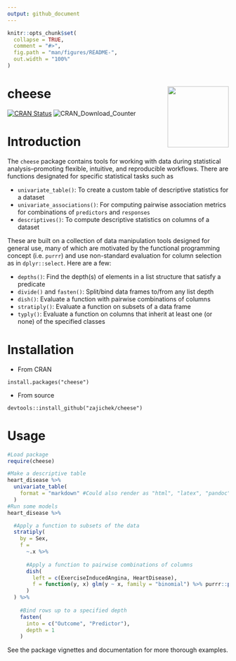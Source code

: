 ```yaml
---
output: github_document
---
```


<!-- README.md is generated from README.Rmd. Please edit that file -->

```r
knitr::opts_chunk$set(
  collapse = TRUE,
  comment = "#>",
  fig.path = "man/figures/README-",
  out.width = "100%"
)
```

# cheese <img src="man/figures/logo.png" align="right" height="139" />

<!-- badges: start -->
[![CRAN Status](https://www.r-pkg.org/badges/version/cheese)](https://cran.r-project.org/package=cheese)
![CRAN\_Download\_Counter](http://cranlogs.r-pkg.org/badges/grand-total/cheese)
<!-- badges: end -->

# Introduction
The `cheese` package contains tools for working with data during statistical analysis--promoting flexible, intuitive, and reproducible workflows. There are functions designated for specific statistical tasks such as

* `univariate_table()`: To create a custom table of descriptive statistics for a dataset
* `univariate_associations()`: For computing pairwise association metrics for combinations of `predictors` and `responses`
* `descriptives()`: To compute descriptive statistics on columns of a dataset

These are built on a collection of data manipulation tools designed for general use, many of which are motivated by the functional programming concept (i.e. `purrr`) and use non-standard evaluation for column selection as in `dplyr::select`. Here are a few:

* `depths()`: Find the depth(s) of elements in a list structure that satisfy a predicate
* `divide()` and `fasten()`: Split/bind data frames to/from any list depth
* `dish()`: Evaluate a function with pairwise combinations of columns
* `stratiply()`: Evaluate a function on subsets of a data frame
* `typly()`: Evaluate a function on columns that inherit at least one (or none) of the specified classes

# Installation

*   From CRAN

`install.packages("cheese")`

*   From source

`devtools::install_github("zajichek/cheese")`

# Usage
```r
#Load package
require(cheese)

#Make a descriptive table
heart_disease %>%
  univariate_table(
    format = "markdown" #Could also render as "html", "latex", "pandoc", or "none"
  )
#Run some models
heart_disease %>%

  #Apply a function to subsets of the data
  stratiply(
    by = Sex,
    f =
      ~.x %>%
      
      #Apply a function to pairwise combinations of columns
      dish(
        left = c(ExerciseInducedAngina, HeartDisease),
        f = function(y, x) glm(y ~ x, family = "binomial") %>% purrr::pluck("coefficients") %>% tibble::enframe()
      )
  ) %>%
    
    #Bind rows up to a specified depth
    fasten(
      into = c("Outcome", "Predictor"),
      depth = 1
    )
```

See the package vignettes and documentation for more thorough examples.